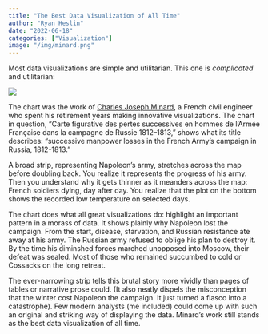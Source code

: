 ```yaml
---
title: "The Best Data Visualization of All Time"
author: "Ryan Heslin"
date: "2022-06-18"
categories: ["Visualization"]
image: "/img/minard.png"
---
```


Most data visualizations are simple and utilitarian. This one is _complicated_ and 
utilitarian:

![](/img/minard.png){fig-alt="See Minard's Wikipeda article at https://en.wikipedia.org/wiki/Charles_Joseph_Minard"}

The chart was the work of [Charles Joseph Minard](https://en.wikipedia.org/wiki/Charles_Joseph_Minard), 
a French civil engineer who spent his retirement years making innovative 
visualizations. The chart in question, "Carte figurative des pertes successives en hommes de l'Armée Française dans la campagne de Russie 1812–1813,"
shows what its title describes: "successive manpower losses in the French Army's 
campaign in Russia, 1812-1813." 

A broad strip, representing Napoleon's army, stretches across the map before 
doubling back. You realize it represents the progress of his army. Then 
you understand why it gets thinner as it meanders across the map: French soldiers dying, 
day after day. You realize that the plot on the bottom shows the recorded low 
temperature on selected days. 

The chart does what all great visualizations do: highlight an important 
pattern in a morass of data. It shows plainly why Napoleon lost the campaign. 
From the start, disease, starvation, and Russian resistance ate away at his army.
The Russian army refused to oblige his plan to destroy it. By the time his 
diminshed forces marched unopposed into Moscow, their defeat was sealed. 
Most of those who remained succumbed to cold or Cossacks on the long retreat. 

The ever-narrowing strip tells this brutal story more vividly than pages of tables 
or narrative prose could. (It also neatly dispels the misconception that the winter cost Napoleon the campaign. It just 
turned a fiasco into a catastrophe).
Few modern analysts (me included) could come up with such an original and striking 
way of displaying the data. Minard's work still stands as the best data visualization of 
all time.
